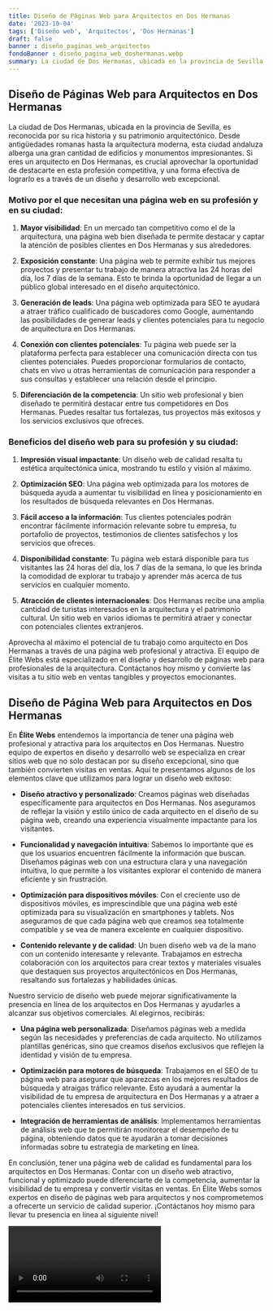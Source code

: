 ```yaml
---
title: Diseño de Páginas Web para Arquitectos en Dos Hermanas
date: '2023-10-04'
tags: ['Diseño web', 'Arquitectos', 'Dos Hermanas']
draft: false
banner : diseño_paginas_web_arquitectos
fondoBanner : diseño_pagina_web_doshermanas.webp
summary: La ciudad de Dos Hermanas, ubicada en la provincia de Sevilla, es reconocida por su rica historia y su patrimonio arquitectónico. Desde antigüedades romanas hasta la arquitectura moderna, esta ciudad andaluza alberga una gran cantidad de edificios y monumentos impresionantes. Si eres un arquitecto en Dos Hermanas, es crucial aprovechar la oportunidad de destacarte en esta profesión competitiva, y una forma efectiva de lograrlo es a través de un diseño y desarrollo web excepcional.
---
```


## Diseño de Páginas Web para Arquitectos en Dos Hermanas

La ciudad de Dos Hermanas, ubicada en la provincia de Sevilla, es reconocida por su rica historia y su patrimonio arquitectónico. Desde antigüedades romanas hasta la arquitectura moderna, esta ciudad andaluza alberga una gran cantidad de edificios y monumentos impresionantes. Si eres un arquitecto en Dos Hermanas, es crucial aprovechar la oportunidad de destacarte en esta profesión competitiva, y una forma efectiva de lograrlo es a través de un diseño y desarrollo web excepcional.

### Motivo por el que necesitan una página web en su profesión y en su ciudad:

1. **Mayor visibilidad**: En un mercado tan competitivo como el de la arquitectura, una página web bien diseñada te permite destacar y captar la atención de posibles clientes en Dos Hermanas y sus alrededores.

2. **Exposición constante**: Una página web te permite exhibir tus mejores proyectos y presentar tu trabajo de manera atractiva las 24 horas del día, los 7 días de la semana. Esto te brinda la oportunidad de llegar a un público global interesado en el diseño arquitectónico.

3. **Generación de leads**: Una página web optimizada para SEO te ayudará a atraer tráfico cualificado de buscadores como Google, aumentando las posibilidades de generar leads y clientes potenciales para tu negocio de arquitectura en Dos Hermanas.

4. **Conexión con clientes potenciales**: Tu página web puede ser la plataforma perfecta para establecer una comunicación directa con tus clientes potenciales. Puedes proporcionar formularios de contacto, chats en vivo u otras herramientas de comunicación para responder a sus consultas y establecer una relación desde el principio.

5. **Diferenciación de la competencia**: Un sitio web profesional y bien diseñado te permitirá destacar entre tus competidores en Dos Hermanas. Puedes resaltar tus fortalezas, tus proyectos más exitosos y los servicios exclusivos que ofreces.

### Beneficios del diseño web para su profesión y su ciudad:

1. **Impresión visual impactante**: Un diseño web de calidad resalta tu estética arquitectónica única, mostrando tu estilo y visión al máximo.

2. **Optimización SEO**: Una página web optimizada para los motores de búsqueda ayuda a aumentar tu visibilidad en línea y posicionamiento en los resultados de búsqueda relevantes en Dos Hermanas.

3. **Fácil acceso a la información**: Tus clientes potenciales podrán encontrar fácilmente información relevante sobre tu empresa, tu portafolio de proyectos, testimonios de clientes satisfechos y los servicios que ofreces.

4. **Disponibilidad constante**: Tu página web estará disponible para tus visitantes las 24 horas del día, los 7 días de la semana, lo que les brinda la comodidad de explorar tu trabajo y aprender más acerca de tus servicios en cualquier momento.

5. **Atracción de clientes internacionales**: Dos Hermanas recibe una amplia cantidad de turistas interesados en la arquitectura y el patrimonio cultural. Un sitio web en varios idiomas te permitirá atraer y conectar con potenciales clientes extranjeros.

Aprovecha al máximo el potencial de tu trabajo como arquitecto en Dos Hermanas a través de una página web profesional y atractiva. El equipo de Élite Webs está especializado en el diseño y desarrollo de páginas web para profesionales de la arquitectura. Contáctanos hoy mismo y convierte las visitas a tu sitio web en ventas tangibles y proyectos emocionantes.

<GifSeo />

<Cta />

## Diseño de Página Web para Arquitectos en Dos Hermanas

En **Élite Webs** entendemos la importancia de tener una página web profesional y atractiva para los arquitectos en Dos Hermanas. Nuestro equipo de expertos en diseño y desarrollo web se especializa en crear sitios web que no solo destacan por su diseño excepcional, sino que también convierten visitas en ventas. Aquí te presentamos algunos de los elementos clave que utilizamos para lograr un diseño web exitoso:

- **Diseño atractivo y personalizado**: Creamos páginas web diseñadas específicamente para arquitectos en Dos Hermanas. Nos aseguramos de reflejar la visión y estilo único de cada arquitecto en el diseño de su página web, creando una experiencia visualmente impactante para los visitantes.

- **Funcionalidad y navegación intuitiva**: Sabemos lo importante que es que los usuarios encuentren fácilmente la información que buscan. Diseñamos páginas web con una estructura clara y una navegación intuitiva, lo que permite a los visitantes explorar el contenido de manera eficiente y sin frustración.

- **Optimización para dispositivos móviles**: Con el creciente uso de dispositivos móviles, es imprescindible que una página web esté optimizada para su visualización en smartphones y tablets. Nos aseguramos de que cada página web que creamos sea totalmente compatible y se vea de manera excelente en cualquier dispositivo.

- **Contenido relevante y de calidad**: Un buen diseño web va de la mano con un contenido interesante y relevante. Trabajamos en estrecha colaboración con los arquitectos para crear textos y materiales visuales que destaquen sus proyectos arquitectónicos en Dos Hermanas, resaltando sus fortalezas y habilidades únicas.

Nuestro servicio de diseño web puede mejorar significativamente la presencia en línea de los arquitectos en Dos Hermanas y ayudarles a alcanzar sus objetivos comerciales. Al elegirnos, recibirás:

- **Una página web personalizada**: Diseñamos páginas web a medida según las necesidades y preferencias de cada arquitecto. No utilizamos plantillas genéricas, sino que creamos diseños exclusivos que reflejen la identidad y visión de tu empresa.

- **Optimización para motores de búsqueda**: Trabajamos en el SEO de tu página web para asegurar que aparezcas en los mejores resultados de búsqueda y atraigas tráfico relevante. Esto ayudará a aumentar la visibilidad de tu empresa de arquitectura en Dos Hermanas y a atraer a potenciales clientes interesados en tus servicios.

- **Integración de herramientas de análisis**: Implementamos herramientas de análisis web que te permitirán monitorear el desempeño de tu página, obteniendo datos que te ayudarán a tomar decisiones informadas sobre tu estrategia de marketing en línea.

En conclusión, tener una página web de calidad es fundamental para los arquitectos en Dos Hermanas. Contar con un diseño web atractivo, funcional y optimizado puede diferenciarte de la competencia, aumentar la visibilidad de tu empresa y convertir visitas en ventas. En Élite Webs somos expertos en diseño de páginas web para arquitectos y nos comprometemos a ofrecerte un servicio de calidad superior. ¡Contáctanos hoy mismo para llevar tu presencia en línea al siguiente nivel!

<Video />

<CtaBot job='Arquitectos' city='Dos Hermanas'/>

<Gmaps query='Dos Hermanas+españa+maps' />